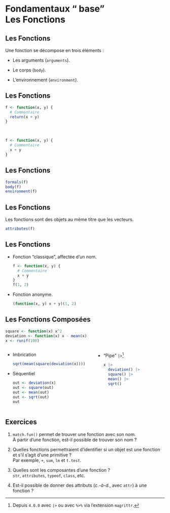 # Fondamentaux "<i class="fab fa-r-project"></i> base"<br>Les Fonctions

##  Les Fonctions

Une fonction se décompose en trois éléments&nbsp;:

- Les arguments (`arguments`).

- Le corps (`body`).

- L'environnement (`environment`).

## Les Fonctions

```r
f <- function(x, y) {
  # Commentaire
  return(x + y)
}
```

<br>

```r
f <- function(x, y) {
  # Commentaire
  x + y
}
```

## Les Fonctions

```r
formals(f)
body(f)
environment(f)
```

## Les Fonctions

Les fonctions sont des objets au même titre que les vecteurs.

```r
attributes(f)
```

## Les Fonctions

- Fonction "classique", affectée d'un nom.

  ```r
  f <- function(x, y) {
    # Commentaire
    x + y
  }
  f(1, 2)
  ```

- Fonction anonyme.

  ```r
  (function(x, y) x + y)(1, 2)
  ```

## Les Fonctions Composées

```.r
square <- function(x) x^2
deviation <- function(x) x - mean(x)
x <- runif(100)
```

:::: {.columns}

::: {.column width="55%"}

- Imbrication

  ```.r
  sqrt(mean(square(deviation(x))))
  ```

- Séquentiel

  ```.r
  out <- deviation(x)
  out <- square(out)
  out <- mean(out)
  out <- sqrt(out)
  out
  ```

:::

::: {.column width="45%"}

- "Pipe" `|>`^[Depuis <i class="fab fa-r-project"></i> `4.0.0` avec `|>` ou avec `%>%` via l'extension `magrittr`.]

  ```.r
  x |>
    deviation() |>
    square() |>
    mean() |>
    sqrt()
  ```

:::

::::

## Exercices

1. `match.fun()` permet de trouver une fonction avec son nom.  
   À partir d'une fonction, est-il possible de trouver son nom&nbsp;?

2. Quelles fonctions permettraient d'identifier si un objet est une fonction et s'il s'agit d'une primitive&nbsp;?  
   Par exemple, `+`, `sum`, `lm` et `t.test`.

3. Quelles sont les composantes d'une fonction&nbsp;?  
  `str`, `attributes`, `typeof`, `class`, etc.

4. Est-il possible de donner des attributs (*c.-à-d.*, avec `attr`) à une fonction&nbsp;?
